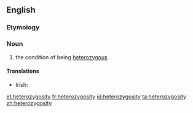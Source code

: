 ==English==

===Etymology===
{{suffix|heterozygous|ity}}

===Noun===
{{en-noun|-}}

# the condition of being [[heterozygous]]

====Translations====
{{trans-top|the condition of being heterozygous}}
* Irish: {{t|ga|heitrisigóiseacht|f}}
{{trans-mid}}
{{trans-bottom}}

[[et:heterozygosity]]
[[fr:heterozygosity]]
[[id:heterozygosity]]
[[ta:heterozygosity]]
[[zh:heterozygosity]]